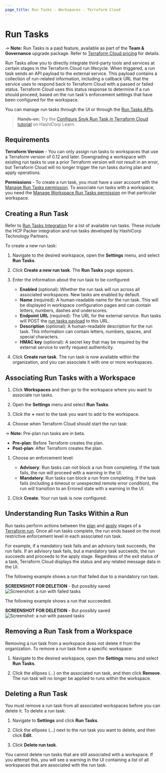 ```yaml
---
page_title: Run Tasks - Workspaces - Terraform Cloud
---
```


# Run Tasks

-> **Note:** Run Tasks is a paid feature, available as part of the **Team & Governance** upgrade package. Refer to [Terraform Cloud pricing](https://www.hashicorp.com/products/terraform/pricing) for details.

Run Tasks allow you to directly integrate third-party tools and services at certain stages in the Terraform Cloud run lifecycle. When triggered, a run task sends an API payload to the external service. This payload contains a collection of run-related information, including a callback URL that the service uses to respond back to Terraform Cloud with a passed or failed status. Terraform Cloud uses this status response to determine if a run should proceed, based on the run task's enforcement settings that have been configured for the workspace.

You can manage run tasks through the UI or through the [Run Tasks APIs](/cloud-docs/api-docs/run-tasks/run-tasks).

> **Hands-on:** Try the [Configure Snyk Run Task in Terraform Cloud tutorial](https://learn.hashicorp.com/tutorials/terraform/cloud-run-tasks-snyk?utm_source=WEBSITE&utm_medium=WEB_IO&utm_offer=ARTICLE_PAGE&utm_content=DOCS) on HashiCorp Learn.

## Requirements

**Terraform Version** - You can only assign run tasks to workspaces that use a Terraform version of 0.12 and later. Downgrading a workspace with existing run tasks to use a prior Terraform version will not result in an error, but Terraform Cloud will no longer trigger the run tasks during plan and apply operations.

**Permissions** - To create a run task, you must have a user account with the [Manage Run Tasks permission](/cloud-docs/users-teams-organizations/permissions#manage-run-tasks). To associate run tasks with a workspace, you need the [Manage Workspace Run Tasks permission](/cloud-docs/users-teams-organizations/permissions#general-workspace-permissions) on that particular workspace.

## Creating a Run Task

Refer to [Run Tasks Integration](/cloud-docs/integrations/run-tasks#hcp-packer-run-task) for a list of available run tasks. These include the HCP Packer integration and run tasks developed by HashiCorp Technology Partners.

To create a new run task:

1. Navigate to the desired workspace, open the **Settings** menu, and select **Run Tasks**.

1. Click **Create a new run task**. The **Run Tasks** page appears.

1. Enter the information about the run task to be configured:

   - **Enabled** (optional): Whether the run task will run across all associated workspaces. New tasks are enabled by default.
   - **Name** (required): A human-readable name for the run task. This will be displayed in workspace configuration pages and can contain letters, numbers, dashes and underscores.
   - **Endpoint URL** (required): The URL for the external service. Run tasks will POST the [run tasks payload](/cloud-docs/integrations/run-tasks/#integration-details) to this URL.
   - **Description** (optional): A human-readable description for the run task. This information can contain letters, numbers, spaces, and special characters.
   - **HMAC key** (optional): A secret key that may be required by the external service to verify request authenticity.

1. Click **Create run task**. The run task is now available within the organization, and you can associate it with one or more workspaces.

## Associating Run Tasks with a Workspace

1. Click **Workspaces** and then go to the workspace where you want to associate run tasks.

1. Open the **Settings** menu and select **Run Tasks**.

1. Click the **+** next to the task you want to add to the workspace.

1. Choose when Terraform Cloud should start the run task:

-> **Note:** Pre-plan run tasks are in beta.

   - **Pre-plan**: Before Terraform creates the plan.
   - **Post-plan**: After Terraform creates the plan.

1. Choose an enforcement level:

   - **Advisory**: Run tasks can not block a run from completing. If the task fails, the run will proceed with a warning in the UI.
   - **Mandatory**: Run tasks can block a run from completing. If the task fails (including a timeout or unexpected remote error condition), the run will transition to an Errored state with a warning in the UI.

1. Click **Create**. Your run task is now configured.

## Understanding Run Tasks Within a Run

Run tasks perform actions between the [plan](/cloud-docs/run/states#4-the-plan-stage) and [apply](/cloud-docs/run/states#9-the-apply-stage) stages of a [Terraform run](/cloud-docs/run). Once all run tasks complete, the run ends based on the most restrictive enforcement level in each associated run task.

For example, if a mandatory task fails and an advisory task succeeds, the run fails. If an advisory task fails, but a mandatory task succeeds, the run succeeds and proceeds to the apply stage. Regardless of the exit status of a task, Terraform Cloud displays the status and any related message data in the UI.

The following example shows a run that failed due to a mandatory run task.

**SCREENSHOT FOR DELETION** - But possibly saved
![Screenshot: a run with failed tasks](/img/docs/run-tasks-run-failed.png)

The following example shows a run that succeeded.

**SCREENSHOT FOR DELETION** - But possibly saved
![Screenshot: a run with passed tasks](/img/docs/run-tasks-run-success.png)

## Removing a Run Task from a Workspace

Removing a run task from a workspace does not delete it from the organization. To remove a run task from a specific workspace:

1. Navigate to the desired workspace, open the **Settings** menu and select **Run Tasks**.

1. Click the ellipses (...) on the associated run task, and then click **Remove**. The run task will no longer be applied to runs within the workspace.

## Deleting a Run Task

You must remove a run task from all associated workspaces before you can delete it. To delete a run task:

1. Navigate to **Settings** and click **Run Tasks**.

1. Click the ellipses (...) next to the run task you want to delete, and then click **Edit**.

1. Click **Delete run task**.

You cannot delete run tasks that are still associated with a workspace. If you attempt this, you will see a warning in the UI containing a list of all workspaces that are associated with the run task.

